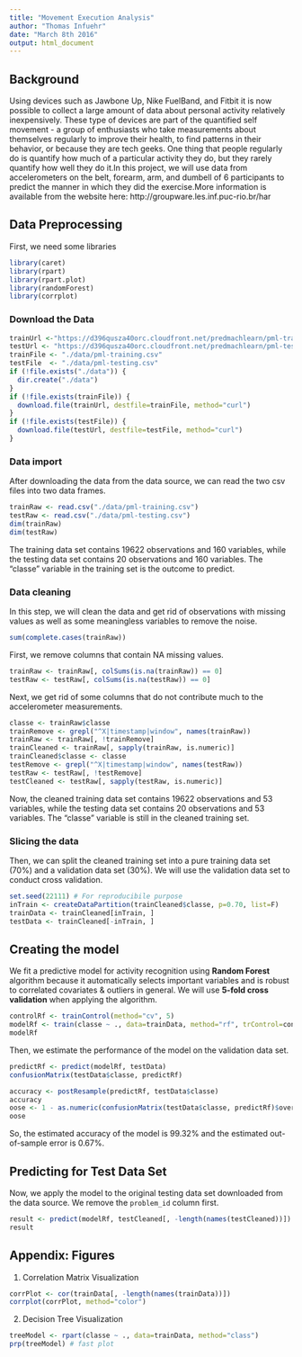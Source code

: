 ---
title: "Movement Execution Analysis"
author: "Thomas Infuehr"
date: "March 8th 2016"
output: html_document
---

## Background  
Using devices such as Jawbone Up, Nike FuelBand, and Fitbit it is now possible to collect a large amount of data about personal activity relatively inexpensively. These type of devices are part of the quantified self movement - a group of enthusiasts who take measurements about themselves regularly to improve their health, to find patterns in their behavior, or because they are tech geeks. One thing that people regularly do is quantify how much of a particular activity they do, but they rarely quantify how well they do it.In this project, we will use data from accelerometers on the belt, forearm, arm, and dumbell of 6 participants to predict the manner in which they did the exercise.More information is available from the website here: http://groupware.les.inf.puc-rio.br/har  

## Data Preprocessing
First, we need some libraries
```{r, cache = T, warning=FALSE}
library(caret)
library(rpart)
library(rpart.plot)
library(randomForest)
library(corrplot)
```
### Download the Data
```{r, cache = T, eval=FALSE, warning=FALSE}
trainUrl <-"https://d396qusza40orc.cloudfront.net/predmachlearn/pml-training.csv"
testUrl <- "https://d396qusza40orc.cloudfront.net/predmachlearn/pml-testing.csv"
trainFile <- "./data/pml-training.csv"
testFile  <- "./data/pml-testing.csv"
if (!file.exists("./data")) {
  dir.create("./data")
}
if (!file.exists(trainFile)) {
  download.file(trainUrl, destfile=trainFile, method="curl")
}
if (!file.exists(testFile)) {
  download.file(testUrl, destfile=testFile, method="curl")
}
```  
### Data import
After downloading the data from the data source, we can read the two csv files into two data frames.  
```{r, cache = T, warning=FALSE}
trainRaw <- read.csv("./data/pml-training.csv")
testRaw <- read.csv("./data/pml-testing.csv")
dim(trainRaw)
dim(testRaw)
```
The training data set contains 19622 observations and 160 variables, while the testing data set contains 20 observations and 160 variables. The "classe" variable in the training set is the outcome to predict. 

### Data cleaning
In this step, we will clean the data and get rid of observations with missing values as well as some meaningless variables to remove the noise.
```{r, cache = T, warning=FALSE}
sum(complete.cases(trainRaw))
```
First, we remove columns that contain NA missing values.
```{r, cache = T, warning=FALSE}
trainRaw <- trainRaw[, colSums(is.na(trainRaw)) == 0] 
testRaw <- testRaw[, colSums(is.na(testRaw)) == 0] 
```  
Next, we get rid of some columns that do not contribute much to the accelerometer measurements.
```{r, cache = T, warning=FALSE}
classe <- trainRaw$classe
trainRemove <- grepl("^X|timestamp|window", names(trainRaw))
trainRaw <- trainRaw[, !trainRemove]
trainCleaned <- trainRaw[, sapply(trainRaw, is.numeric)]
trainCleaned$classe <- classe
testRemove <- grepl("^X|timestamp|window", names(testRaw))
testRaw <- testRaw[, !testRemove]
testCleaned <- testRaw[, sapply(testRaw, is.numeric)]
```
Now, the cleaned training data set contains 19622 observations and 53 variables, while the testing data set contains 20 observations and 53 variables. The "classe" variable is still in the cleaned training set.

### Slicing the data
Then, we can split the cleaned training set into a pure training data set (70%) and a validation data set (30%). We will use the validation data set to conduct cross validation.  
```{r, cache = T, warning=FALSE}
set.seed(22111) # For reproducibile purpose
inTrain <- createDataPartition(trainCleaned$classe, p=0.70, list=F)
trainData <- trainCleaned[inTrain, ]
testData <- trainCleaned[-inTrain, ]
```

## Creating the model
We fit a predictive model for activity recognition using **Random Forest** algorithm because it automatically selects important variables and is robust to correlated covariates & outliers in general. We will use **5-fold cross validation** when applying the algorithm.  
```{r, cache = T, warning=FALSE}
controlRf <- trainControl(method="cv", 5)
modelRf <- train(classe ~ ., data=trainData, method="rf", trControl=controlRf, ntree=250)
modelRf
```
Then, we estimate the performance of the model on the validation data set.  
```{r, cache = T, warning=FALSE}
predictRf <- predict(modelRf, testData)
confusionMatrix(testData$classe, predictRf)
```
```{r, cache = T, warning=FALSE}
accuracy <- postResample(predictRf, testData$classe)
accuracy
oose <- 1 - as.numeric(confusionMatrix(testData$classe, predictRf)$overall[1])
oose
```
So, the estimated accuracy of the model is 99.32% and the estimated out-of-sample error is 0.67%.

## Predicting for Test Data Set
Now, we apply the model to the original testing data set downloaded from the data source. We remove the `problem_id` column first.  
```{r, cache = T, warning=FALSE}
result <- predict(modelRf, testCleaned[, -length(names(testCleaned))])
result
```  

## Appendix: Figures
1. Correlation Matrix Visualization  
```{r, cache = T, warning=FALSE}
corrPlot <- cor(trainData[, -length(names(trainData))])
corrplot(corrPlot, method="color")
```
2. Decision Tree Visualization
```{r, cache = T, warning=FALSE}
treeModel <- rpart(classe ~ ., data=trainData, method="class")
prp(treeModel) # fast plot
```

